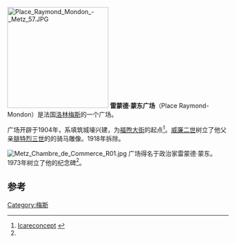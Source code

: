 [[Image:Place_Raymond_Mondon_-_Metz_57.JPG|230px]]
'''雷蒙德·蒙东广场'''（Place Raymond-Mondon）是法国[[洛林|洛林]][[梅斯|梅斯]]的一个广场。

广场开辟于1904年，系填筑城壕兴建，为[[福煦大街_(梅斯)|福煦大街]]的起点<ref name="i">[http://icareconcept.com/index.php?page=11&id=632&PHPSESSID=d14688d3db46dacf7c6255303150564d Icareconcept] {{webarchive|url=https://web.archive.org/web/20160416160349/http://icareconcept.com/index.php?page=11&id=632&PHPSESSID=48f3a0873a2f406611ac41bea7af55ca |date=2016-04-16 }}</ref>。[[威廉二世|威廉二世]]树立了他父亲[[腓特烈三世|腓特烈三世]]的的骑马雕像。1918年拆除。

[[Image:Metz_Chambre_de_Commerce_R01.jpg|thumb]]
广场得名于政治家雷蒙德·蒙东。1973年树立了他的纪念碑<ref name="i" />。

== 参考 ==
{{References}}
[[Category:梅斯|Category:梅斯]]